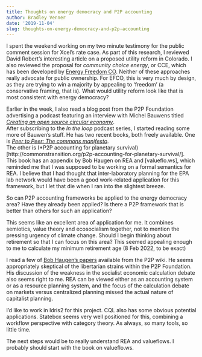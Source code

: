 ```yaml
---
title: Thoughts on energy democracy and P2P accounting
author: Bradley Venner
date: '2019-11-04'
slug: thoughts-on-energy-democracy-and-p2p-accounting
---
```


I spent the weekend working on my two minute testimony for the public comment session for Xcel's rate case.  As part of this research, I reviewed David Robert's interesting article on a proposed utility reform in Colorado.  I also reviewed the proposal for *community choice energy*, or CCE, which has been developed by [Energy Freedom CO](https://energyfreedomco.org).  Neither of these approaches really advocate for public ownership.  For EFCO, this is very much by design, as they are trying to win a majority by appealing to 'freedom' (a conservative framing, that is).  What would utility reform look like that is most consistent with energy democracy?  

Earlier in the week, I also read a blog post from the P2P Foundation advertising a podcast featuring an interview with Michel Bauwens titled
[*Creating an open source circular economy*](https://intheloopgame.com/podcast/Creating-an-open-source-circular-economy-with-Michel-Bauwens/).  
After subscribing to the *In the loop* podcast series, I started reading some more of Bauwen's stuff.  He has two recent books, both freely available.  One is
[*Peer to Peer:  The commons manifesto*](https://www.uwestminsterpress.co.uk/site/books/10.16997/book33/).  
The other is
(*P2P accounting for planetary survival)[http://commonstransition.org/p2p-accounting-for-planetary-survival/].  
This book has an appendix by Bob Haugen on REA and [valueflo.ws], which reminded me that I was supposed to be working on a formal semantics for REA.  I believe that I had thought that inter-laboratory planning for the EPA lab network would have been a good work-related application for this framework, but I let that die when I ran into the slightest breeze.

So can P2P accounting frameworks be applied to the energy democracy area?  Have they already been applied?  Is there a P2P framework that is better than others for such an application?

This seems like an excellent area of application for me.  It combines semiotics, value theory and ecosocialism together, not to mention the pressing urgency of climate change.  Should I begin thinking about retirement so that I can focus on this area?  This seemed appealing enough to me to calculate my minimum retirement age (8 Feb 2022, to be exact)

I read a few of [Bob Haugen's papers](https://wiki.p2pfoundation.net/Bob_Haugen) available from the P2P wiki.  He seems appropriately skeptical of the libertarian strains within the P2P Foundation.  His discussion of the weakness in the socialist economic calculation debate also seems right to me.  REA can be viewed either as an accounting system or as a resource planning system, and the focus of the calculation debate on markets versus centralized planning missed the actual nature of capitalist planning.

I'd like to work in Idris2 for this project.  CQL also has some obvious potential applications.  Statebox seems very well positioned for this, combining a workflow perspective with category theory.  As always, so many tools, so little time.

The next steps would be to really understand REA and valueflows.  I probably should start with the book on valueflo.ws.
